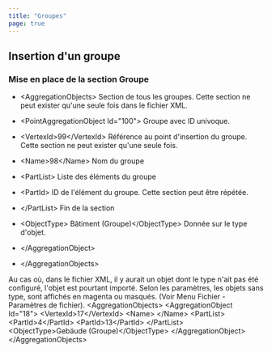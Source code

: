 ```yaml
---
title: "Groupes"
page: true
---
```

## Insertion d&#39;un groupe

###  Mise en place de la section Groupe

- <Bold> &lt;AggregationObjects&gt; </Bold>  Section de tous les groupes. Cette section ne peut exister qu&#39;une seule fois dans le fichier XML.

- <Bold>      &lt;PointAggregationObject  Id=&quot;100&quot;&gt; </Bold>  Groupe avec ID univoque.

- <Bold>      &lt;VertexId&gt;99&lt;/VertexId&gt; </Bold>  R&#233;f&#233;rence au point d&#39;insertion du groupe. Cette section ne peut exister qu&#39;une seule fois.

- <Bold>         &lt;Name&gt;98&lt;/Name&gt; </Bold>  Nom du groupe

- <Bold> &lt;PartList&gt; </Bold>  Liste des &#233;l&#233;ments du groupe

- <Bold> &lt;PartId&gt; </Bold>  ID de l&#39;&#233;l&#233;ment du groupe. Cette section peut &#234;tre r&#233;p&#233;t&#233;e.



- <Bold> &lt;/PartList&gt; </Bold>  Fin de la section

- <Bold> &lt;ObjectType&gt; B&#226;timent (Groupe)&lt;/ObjectType&gt; </Bold>  Donn&#233;e sur le type d&#39;objet.



- <Bold>      &lt;/AggregationObject&gt; </Bold> 


- <Bold>    &lt;/AggregationObjects&gt; </Bold> 



<Success>
Au cas o&#249;, dans le fichier XML, il y aurait un objet dont le type n&#39;ait pas &#233;t&#233; configur&#233;, l&#39;objet est pourtant import&#233;. Selon les param&#232;tres, les objets sans type, sont affich&#233;s en magenta ou masqu&#233;s. (Voir Menu Fichier - Param&#232;tres de fichier).
</Success>


<Info>
  &lt;AggregationObjects&gt;
      &lt;AggregationObject Id=&quot;18&quot;&gt;
        &lt;VertexId&gt;17&lt;/VertexId&gt;
        &lt;Name&gt;
        &lt;/Name&gt;
        &lt;PartList&gt;
          &lt;PartId&gt;4&lt;/PartId&gt;
          &lt;PartId&gt;13&lt;/PartId&gt;
        &lt;/PartList&gt;
        &lt;ObjectType&gt;Geb&#228;ude (Groupe)&lt;/ObjectType&gt;
      &lt;/AggregationObject&gt;
    &lt;/AggregationObjects&gt;
</Info>

